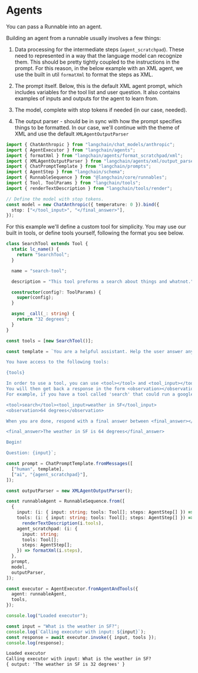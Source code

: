 # Agents

You can pass a Runnable into an agent.

Building an agent from a runnable usually involves a few things:

1. Data processing for the intermediate steps (`agent_scratchpad`). These need to represented in a way that the language model can recognize them. This should be pretty tightly coupled to the instructions in the prompt. For this reason, in the below example with an XML agent, we use the built in util `formatXml` to format the steps as XML.

2. The prompt itself. Below, this is the default XML agent prompt, which includes variables for the tool list and user question. It also contains examples of inputs and outputs for the agent to learn from.

3. The model, complete with stop tokens if needed (in our case, needed).

4. The output parser - should be in sync with how the prompt specifies things to be formatted. In our case, we'll continue with the theme of XML and use the default `XMLAgentOutputParser`

```typescript
import { ChatAnthropic } from "langchain/chat_models/anthropic";
import { AgentExecutor } from "langchain/agents";
import { formatXml } from "langchain/agents/format_scratchpad/xml";
import { XMLAgentOutputParser } from "langchain/agents/xml/output_parser";
import { ChatPromptTemplate } from "langchain/prompts";
import { AgentStep } from "langchain/schema";
import { RunnableSequence } from "@langchain/core/runnables";
import { Tool, ToolParams } from "langchain/tools";
import { renderTextDescription } from "langchain/tools/render";
```

```typescript
// Define the model with stop tokens.
const model = new ChatAnthropic({ temperature: 0 }).bind({
  stop: ["</tool_input>", "</final_answer>"],
});
```

For this example we'll define a custom tool for simplicity. You may use our built in tools, or define tools yourself, following the format you see below.

```typescript
class SearchTool extends Tool {
  static lc_name() {
    return "SearchTool";
  }

  name = "search-tool";

  description = "This tool preforms a search about things and whatnot.";

  constructor(config?: ToolParams) {
    super(config);
  }

  async _call(_: string) {
    return "32 degrees";
  }
}

const tools = [new SearchTool()];
```

```typescript
const template = `You are a helpful assistant. Help the user answer any questions.

You have access to the following tools:

{tools}

In order to use a tool, you can use <tool></tool> and <tool_input></tool_input> tags. \
You will then get back a response in the form <observation></observation>
For example, if you have a tool called 'search' that could run a google search, in order to search for the weather in SF you would respond:

<tool>search</tool><tool_input>weather in SF</tool_input>
<observation>64 degrees</observation>

When you are done, respond with a final answer between <final_answer></final_answer>. For example:

<final_answer>The weather in SF is 64 degrees</final_answer>

Begin!

Question: {input}`;
```

```typescript
const prompt = ChatPromptTemplate.fromMessages([
  ["human", template],
  ["ai", "{agent_scratchpad}"],
]);

const outputParser = new XMLAgentOutputParser();
```

```typescript
const runnableAgent = RunnableSequence.from([
  {
    input: (i: { input: string; tools: Tool[]; steps: AgentStep[] }) => i.input,
    tools: (i: { input: string; tools: Tool[]; steps: AgentStep[] }) =>
      renderTextDescription(i.tools),
    agent_scratchpad: (i: {
      input: string;
      tools: Tool[];
      steps: AgentStep[];
    }) => formatXml(i.steps),
  },
  prompt,
  model,
  outputParser,
]);
```

```typescript
const executor = AgentExecutor.fromAgentAndTools({
  agent: runnableAgent,
  tools,
});
```

```typescript
console.log("Loaded executor");

const input = "What is the weather in SF?";
console.log(`Calling executor with input: ${input}`);
const response = await executor.invoke({ input, tools });
console.log(response);
```

```txt
Loaded executor
Calling executor with input: What is the weather in SF?
{ output: 'The weather in SF is 32 degrees' }
```
